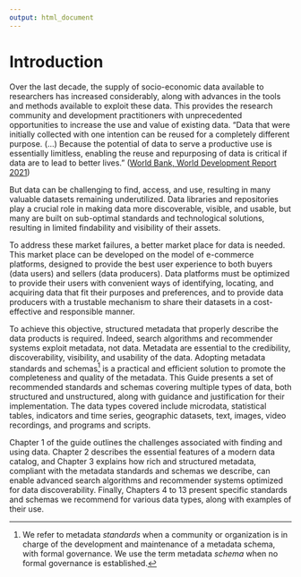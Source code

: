 ---
output: html_document
---

# Introduction {-}

Over the last decade, the supply of socio-economic data available to researchers has increased considerably, along with advances in the tools and methods available to exploit these data. This provides the research community and development practitioners with unprecedented opportunities to increase the use and value of existing data. "Data that were initially collected with one intention can be reused for a completely different purpose. (…) Because the potential of data to serve a productive use is essentially limitless, enabling the reuse and repurposing of data is critical if data are to lead to better lives.” ([World Bank, World Development Report 2021](https://www.worldbank.org/en/publication/wdr2021)) 

But data can be challenging to find, access, and use, resulting in many valuable datasets remaining underutilized. Data libraries and repositories play a crucial role in making data more discoverable, visible, and usable, but many are built on sub-optimal standards and technological solutions, resulting in limited findability and visibility of their assets. 

To address these market failures, a better market place for data is needed. This market place can be developed on the model of e-commerce platforms, designed to provide the best user experience to both buyers (data users) and sellers (data producers). Data platforms must be optimized to provide their users with convenient ways of identifying, locating, and acquiring data that fit their purposes and preferences, and to provide data producers with a trustable mechanism to share their datasets in a cost-effective and responsible manner. 

To achieve this objective, structured metadata that properly describe the data products is required. Indeed, search algorithms and recommender systems exploit metadata, not data. Metadata are essential to the credibility, discoverability, visibility, and usability of the data. Adopting metadata standards and schemas[^1] is a practical and efficient solution to promote the completeness and quality of the metadata. This Guide presents a set of recommended standards and schemas covering multiple types of data, both structured and unstructured, along with guidance and justification for their implementation. The data types covered include microdata, statistical tables, indicators and time series, geographic datasets, text, images, video recordings, and programs and scripts.

Chapter 1 of the guide outlines the challenges associated with finding and using data. Chapter 2 describes the essential features of a modern data catalog, and Chapter 3 explains how rich and structured metadata, compliant with the metadata standards and schemas we describe, can enable advanced search algorithms and recommender systems optimized for data discoverability. Finally, Chapters 4 to 13 present specific standards and schemas we recommend for various data types, along with examples of their use.


[^1]: We refer to metadata *standards* when a community or organization is in charge of the development and maintenance of a metadata schema, with formal governance. We use the term metadata *schema* when no formal governance is established.  
